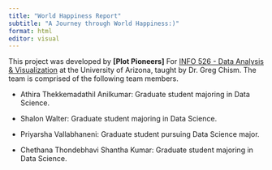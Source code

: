 ```yaml
---
title: "World Happiness Report"
subtitle: "A Journey through World Happiness:)"
format: html
editor: visual
---
```


This project was developed by **\[Plot Pioneers\]** For [INFO 526 - Data Analysis & Visualization](https://datavizaz.org/) at the University of Arizona, taught by Dr. Greg Chism. The team is comprised of the following team members.

-   Athira Thekkemadathil Anilkumar: Graduate student majoring in Data Science.

-   Shalon Walter: Graduate student majoring in Data Science.

-   Priyarsha Vallabhaneni: Graduate student pursuing Data Science major.

-   Chethana Thondebhavi Shantha Kumar: Graduate student majoring in Data Science.

